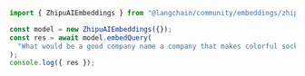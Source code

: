 ```typescript
import { ZhipuAIEmbeddings } from "@langchain/community/embeddings/zhipuai";

const model = new ZhipuAIEmbeddings({});
const res = await model.embedQuery(
  "What would be a good company name a company that makes colorful socks?"
);
console.log({ res });
```